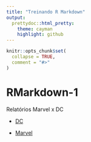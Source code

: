```yaml
---
title: "Treinando R Markdown"
output:
  prettydoc::html_pretty:
    theme: cayman
    highlight: github
---
```


<!-- README.md is generated from README.Rmd. Please edit that file -->

```r
knitr::opts_chunk$set(
  collapse = TRUE,
  comment = "#>"
)
```

# RMarkdown-1

Relatórios Marvel x DC

- [DC](rmd-01.html)

- [Marvel](rmd-02.html)

<!-- badges: start -->
<!-- badges: end -->


